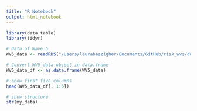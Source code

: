 ```yaml
---
title: "R Notebook"
output: html_notebook
---
```


```r
library(data.table)
library(tidyr)
```

```r
# Data of Wave 5
WV5_data <- readRDS("/Users/laurabazzigher/Documents/GitHub/risk_wvs/data/F00007944-WV5_Data_R_v20180912.rds")
```

```r
# Convert WV5_data-object in data.frame 
WV5_data_df <- as.data.frame(WV5_data)

# show first five columns
head(WV5_data_df[, 1:5])
```

```r
# show structure
str(my_data)
```
